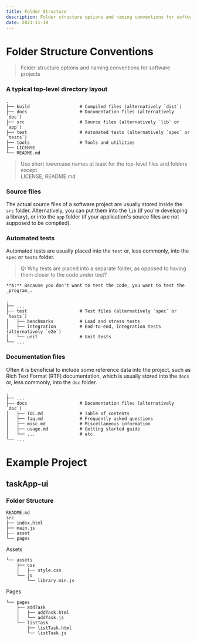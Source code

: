 ```yaml
---
title: Folder Structure  
description: Folder structure options and naming conventions for software projects
date: 2021-11-19
---
```


# Folder Structure Conventions


> Folder structure options and naming conventions for software projects


### A typical top-level directory layout


```text
.
├── build                   # Compiled files (alternatively `dist`)
├── docs                    # Documentation files (alternatively `doc`)
├── src                     # Source files (alternatively `lib` or `app`)
├── test                    # Automated tests (alternatively `spec` or `tests`)
├── tools                   # Tools and utilities
├── LICENSE
└── README.md

```


> Use short lowercase names at least for the top-level files and folders except  
> LICENSE, README.md


### Source files


The actual source files of a software project are usually stored inside the
`src` folder. Alternatively, you can put them into the `lib` (if you're
developing a library), or into the `app` folder (if your application's source
files are not supposed to be compiled).


### Automated tests


Automated tests are usually placed into the `test` or, less commonly, into the `spec` or `tests` folder.


> Q: Why tests are placed into a separate folder, as opposed to having them closer to the code under test?


	**A:** Because you don't want to test the code, you want to test the _program_.


```text
.
├── ...
├── test                    # Test files (alternatively `spec` or `tests`)
│   ├── benchmarks          # Load and stress tests
│   ├── integration         # End-to-end, integration tests (alternatively `e2e`)
│   └── unit                # Unit tests
└── ...

```


### Documentation files


Often it is beneficial to include some reference data into the project, such as
Rich Text Format (RTF) documentation, which is usually stored into the `docs`
or, less commonly, into the `doc` folder.


```text
.
├── ...
├── docs                    # Documentation files (alternatively `doc`)
│   ├── TOC.md              # Table of contents
│   ├── faq.md              # Frequently asked questions
│   ├── misc.md             # Miscellaneous information
│   ├── usage.md            # Getting started guide
│   └── ...                 # etc.
└── ...

```


# Example Project


## taskApp-ui


### Folder Structure


```text
README.md
src
├── index.html
├── main.js
├── asset
└── pages

```


Assets


```text
└── assets
    ├── css
    │   ├── style.css
    └── js
        └── library.min.js

```


Pages


```text
└── pages
    ├── addTask
    │   ├── addTask.html
    │   └── addTask.js
    └── listTask
        ├── listTask.html
        └── listTask.js

```

